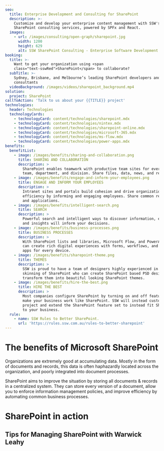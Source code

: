 ```yaml
---
seo:
  title: Enterprise Development and Consulting for SharePoint
  description: >-
    Customize and develop your enterprise content management with SSW's
    SharePoint consulting services, powered by SPFx and React.
  images:
    - url: /images/consulting/open-graph/sharepoint.jpg
      width: 1200
      height: 629
      alt: SSW SharePoint Consulting - Enterprise Software Development
booking:
  title: >-
    Want to get your organization using <span
    class="text-sswRed">SharePoint</span> to collaborate?
  subTitle: >-
    Sydney, Brisbane, and Melbourne’s leading SharePoint developers and
    consultants
  videoBackground: /images/videos/sharepoint_background.mp4
solution:
  project: SharePoint
callToAction: 'Talk to us about your {{TITLE}} project'
technologies:
  header: Technologies
  technologyCards:
    - technologyCard: content/technologies/sharepoint.mdx
    - technologyCard: content/technologies/nintex.mdx
    - technologyCard: content/technologies/sharepoint-online.mdx
    - technologyCard: content/technologies/microsoft-365.mdx
    - technologyCard: content/technologies/ms-flow.mdx
    - technologyCard: content/technologies/power-apps.mdx
benefits:
  benefitList:
    - image: /images/benefits/sharing-and-collaboration.png
      title: SHARING AND COLLABORATION
      description: >
        SharePoint enables teamwork with productive team sites for every project
        team, department, and division. Share files, data, news, and resources.
    - image: /images/benefits/engage-and-inform-your-employees.png
      title: ENGAGE AND INFORM YOUR EMPLOYEES
      description: >
        Intranet sites and portals build cohesion and drive organizational
        efficiency by informing and engaging employees. Share common resources
        and applications.
    - image: /images/benefits/intelligent-search.png
      title: SEARCH
      description: >
        Powerful search and intelligent ways to discover information, expertise,
        and insights will inform your decisions.
    - image: /images/benefits/business-processes.png
      title: BUSINESS PROCESSES
      description: >
        With SharePoint lists and libraries, Microsoft Flow, and PowerApps, you
        can create rich digital experiences with forms, workflows, and custom
        apps for every device.
    - image: /images/benefits/sharepoint-theme.png
      title: THEMES
      description: >
        SSW is proud to have a team of designers highly experienced in the
        skinning of SharePoint who can create SharePoint based PSD designs and
        transform them into beautiful looking SharePoint themes.
    - image: /images/benefits/hire-the-best.png
      title: HIRE THE BEST
      description: >
        Most companies configure SharePoint by turning on and off features to
        make your business work like SharePoint. SSW will instead customize the
        project and extend the SharePoint feature set to instead fit SharePoint
        to your business.
  rule:
    - name: SSW Rules to Better SharePoint.
      url: 'https://rules.ssw.com.au/rules-to-better-sharepoint'
---
```


# The benefits of **Microsoft SharePoint**

<VideoEmbed url="https://youtu.be/57t_o0Bspdk" caption="Video: What is SharePoint? - SSW SharePoint Services (2 mins)" />

Organizations are extremely good at accumulating data. Mostly in the form of documents and records, this data is often haphazardly located across the organization, and poorly integrated into document processes.

SharePoint aims to improve the situation by storing all documents & records in a centralized system. They can store every version of a document, allow you to enforce information management policies, and improve efficiency by automating common business processes.

# **SharePoint** in action

## Tips for Managing SharePoint with Warwick Leahy

<VideoEmbed url="https://youtu.be/Wf9o6jGhXJI" caption="Video: SharePoint Sites for Admins - Tips for Managing SharePoint with Warwick Leahy (5 mins)" />
